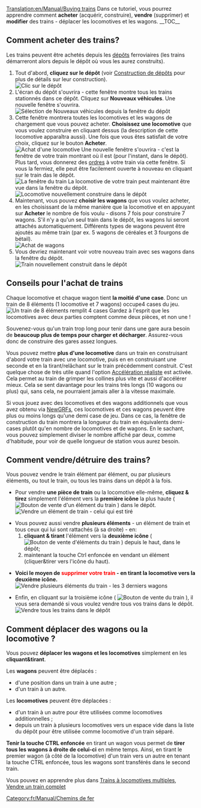 [[Translation:en/Manual/Buying trains]]
{{fr/Manual/Tutorial/Tutoriel}}
Dans ce tutoriel, vous pourrez apprendre comment '''acheter''' (acquérir, construire), '''vendre''' (supprimer) et '''modifier''' des trains - déplacer les locomotives et les wagons.
__TOC__ 
==Comment acheter des trains?==
Les trains peuvent être achetés depuis les [[fr/Manual/Dépôts|dépôts]] ferroviaires (les trains démarreront alors depuis le dépôt où vous les aurez construits).
#Tout d'abord, '''cliquez sur le dépôt''' (voir [[fr/Manual/Construction de dépôts|Construction de dépôts]] pour plus de détails sur leur construction).<br/>[[File:en/Manual/BuildTrainTutorial1.png|none|frame|Clic sur le dépôt]]
#L'écran du dépôt s'ouvrira - cette fenêtre montre tous les trains stationnés dans ce dépôt. Cliquez sur '''Nouveaux véhicules'''. Une nouvelle fenêtre s'ouvrira.<br/>[[File:en/Manual/BuildTrainTutorial2.png|none|frame|Sélection de Nouveaux véhicules depuis la fenêtre du dépôt]]
#Cette fenêtre montrera toutes les locomotives et les wagons de chargement que vous pouvez acheter. '''Choisissez une locomotive''' que vous voulez construire en cliquant dessus (la description de cette locomotive apparaîtra aussi). Une fois que vous êtes satisfait de votre choix, cliquez sur le bouton '''Acheter'''.<br/>[[File:en/Manual/BuildTrainTutorial3.png|none|frame|Achat d'une locomotive]] Une nouvelle fenêtre s'ouvrira - c'est la fenêtre de votre train montrant où il est (pour l'instant, dans le dépôt). Plus tard, vous donnerez des [[fr/Manual/Ordres|ordres]] à votre train via cette fenêtre. Si vous la fermiez, elle peut être facilement ouverte à nouveau en cliquant sur le train das le dépôt.<br/>[[File:en/Manual/BuildTrainTutorial5.png|none|frame|La fenêtre du train]] La locomotive de votre train peut maintenant être vue dans la fenêtre du dépôt.<br/>[[File:en/Manual/BuildTrainTutorial4.png|none|frame|Locomotive nouvellement construire dans le dépôt]]
#Maintenant, vous pouvez '''choisir les wagons''' que vous voulez acheter, en les choisissant de la même manière que la locomotive et en appuyant sur '''Acheter''' le nombre de fois voulu - disons 7 fois pour construire 7 wagons. S'il n'y a qu'un seul train dans le dépôt, les wagons lui seront attachés automatiquement. Différents types de wagons peuvent être ajoutés au même train (par ex. 5 wagons de céréales et 3 fourgons de bétail).<br/>[[File:en/Manual/BuildTrainTutorial6.png|none|frame|Achat de wagons]]
#Vous devriez maintenant voir votre nouveau train avec ses wagons dans la fenêtre du dépôt.<br/>[[File:en/Manual/BuildTrainTutorial7.png|none|frame|Train nouvellement construit dans le dépôt]]

==Conseils pour l'achat de trains==
Chaque locomotive et chaque wagon tient '''la moitié d'une case'''. Donc un train de 8 éléments (1 locomotive et 7 wagons) occupe4 cases du jeu.
[[File:en/Manual/BuildTrainTutorial8.png|none|frame|Un train de 8 éléments remplit 4 cases]]
Gardez à l'esprit que les locomotives avec deux parties comptent comme deux pièces, et non une !

Souvenez-vous qu'un train trop long pour tenir dans une gare aura besoin de '''beaucoup plus de temps pour charger et décharger'''. Assurez-vous donc de construire des gares assez longues.

Vous pouvez mettre '''plus d'une locomotive''' dans un train en construisant d'abord votre train avec une locomotive, puis en en construisant une seconde et en la tirant/relâchant sur le train précédemment construit. C'est quelque chose de très utile quand l'option [[fr/Archive/Manual/Settings/Accélération réaliste|Accélération réaliste]] est activée. Cela permet au train de grimper les collines plus vite et aussi d'accélérer mieux. Cela se sent davantage pour les trains très longs (10 wagons ou plus) qui, sans cela, ne pourraient jamais aller à la vitesse maximale.

Si vous jouez avec des locomotives et des wagons additionnels que vous avez obtenu via [[fr/Manual/NewGRF|NewGRFs]], ces locomotives et ces wagons peuvent être plus ou moins longs qu'une demi case de jeu. Dans ce cas, la fenêtre de construction du train montrera la longueur du train en équivalents demi-cases plutôt qu'en nombre de locomotives et de wagons. En le sachant, vous pouvez simplement diviser le nombre affiché par deux, comme d'habitude, pour voir de quelle longueur de station vous aurez besoin.

==Comment vendre/détruire des trains?==
Vous pouvez vendre le train élément par élément, ou par plusieurs éléments, ou tout le train, ou tous les trains dans un dépôt à la fois.

* Pour vendre '''une pièce de train''' ou la locomotive elle-même, '''cliquez & tirez''' simplement l'élément vers la '''première icône''' la plus haute ( [[File:en/Manual/SellTrainVehicle.png|Bouton de vente d'un élément du train]] ) dans le dépôt.<br/>[[File:en/Manual/BuildTrainTutorial9.png|none|frame|Vendre un élément de train - celui qui est tiré]]

* Vous pouvez aussi vendre '''plusieurs éléments''' - un élément de train et tous ceux qui lui sont rattachés (à sa droite) - en:
*# '''cliquant & tirant''' l'élément vers la '''deuxième icône''' ( [[File:en/Manual/SellEntireTrain.png|Bouton de vente d'éléments du train]] ) depuis le haut, dans le dépôt;
*# maintenant la touche Ctrl enfoncée en vendant un élément (cliquer&tirer vers l'icône du haut).

* '''Voici le moyen de <font color='red'>supprimer votre train</font> - en tirant la locomotive vers la deuxième icône.'''<br/>[[File:en/Manual/BuildTrainTutorial10.png|none|frame|Vendre plusieurs éléments du train - les 3 derniers wagons]]

* Enfin, en cliquant sur la troisième icône ( [[File:en/Manual/SellAllTrains.png|Bouton de vente du train]] ), il vous sera demandé si vous voulez vendre tous vos trains dans le dépôt.<br/>[[File:en/Manual/BuildTrainTutorial11.png|none|frame|Vendre tous les trains dans le dépôt]]

==Comment déplacer des wagons ou la locomotive ?==

Vous pouvez '''déplacer les wagons et les locomotives''' simplement en les '''cliquant&tirant'''.

Les '''wagons''' peuvent être déplacés :
* d'une position dans un train à une autre ;
* d'un train à un autre.
Les '''locomotives''' peuvent être déplacées :
* d'un train à un autre pour être utilisées comme locomotives additionnelles ;
* depuis un train à plusieurs locomotives vers un espace vide dans la liste du dépôt pour être utilisée comme locomotive d'un train séparé.

'''Tenir la touche CTRL enfoncée''' en tirant un wagon vous permet de '''tirer tous les wagons à droite de celui-ci''' en même temps. Ainsi, en tirant le premier wagon (à côté de la locomotive) d'un train vers un autre en tenant la touche CTRL enfoncée, tous les wagons sont transférés dans le second train.

Vous pouvez en apprendre plus dans [[fr/Archive/Manual/Train à locomotives multiples|Trains à locomotives multiples]], [[fr/Manual/Vendre un train complet|Vendre un train complet]]

[[Category:fr/Manual/Chemins de fer]]